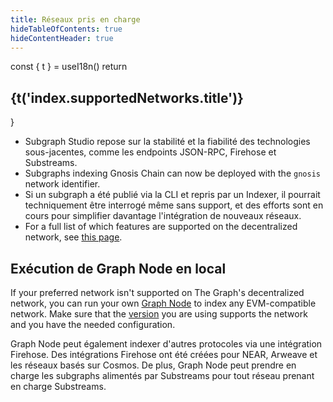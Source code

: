 ```yaml
---
title: Réseaux pris en charge
hideTableOfContents: true
hideContentHeader: true
---
```




  const { t } = useI18n()
  return <h2 className="mb-4 text-24 text-white">{t('index.supportedNetworks.title')}</h2>
}

<CustomTitle />

<SupportedNetworksTable networks={props.networks} />

- Subgraph Studio repose sur la stabilité et la fiabilité des technologies sous-jacentes, comme les endpoints JSON-RPC, Firehose et Substreams.
- Subgraphs indexing Gnosis Chain can now be deployed with the `gnosis` network identifier.
- Si un subgraph a été publié via la CLI et repris par un Indexer, il pourrait techniquement être interrogé même sans support, et des efforts sont en cours pour simplifier davantage l'intégration de nouveaux réseaux.
- For a full list of which features are supported on the decentralized network, see [this page](https://github.com/graphprotocol/indexer/blob/main/docs/feature-support-matrix.md).

## Exécution de Graph Node en local

If your preferred network isn't supported on The Graph's decentralized network, you can run your own [Graph Node](https://github.com/graphprotocol/graph-node) to index any EVM-compatible network. Make sure that the [version](https://github.com/graphprotocol/graph-node/releases) you are using supports the network and you have the needed configuration.

Graph Node peut également indexer d'autres protocoles via une intégration Firehose. Des intégrations Firehose ont été créées pour NEAR, Arweave et les réseaux basés sur Cosmos. De plus, Graph Node peut prendre en charge les subgraphs alimentés par Substreams pour tout réseau prenant en charge Substreams.
